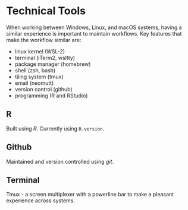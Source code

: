 # Technical Tools {#tech}

When working between Windows, Linux, and macOS systems, having a similar experience is important to maintain workflows. Key features that make the workflow similar are:

- linux kernel (WSL-2)
- terminal (iTerm2, wsltty)
- package manager (homebrew)
- shell (zsh, bash)
- tiling system (tmux)
- email (neomutt)
- version control (github)
- programming (R and RStudio)

## R

Built using _R_. Currently using `R.version`.

## Github

Maintained and version controlled using _git_. 

## Terminal

Tmux - a screen multiplexer with a powerline bar to make a pleasant experience across systems. 
